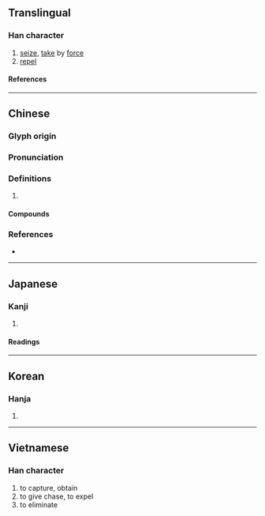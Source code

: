 {{character info/new}}
==Translingual==

===Han character===
{{Han char|rn=64|rad=手|as=17|sn=20|four=50032|canj=QYRV|ids=⿰扌襄}}

# [[seize]], [[take]] by [[force]]
# [[repel]]

====References====
{{Han ref|kx=0463.110|dkj=12989|dj=0812.170|hdz=31985.020|uh=6518}}

----

==Chinese==
{{zh-forms}}

===Glyph origin===
{{Han etym}}

===Pronunciation===
{{zh-pron
|m=攘
|c=joeng4,joeng5,joeng6
|mn=qz,xm:lióng/zz:jiáng
|mc=y
|oc=y
|cat=
}}

===Definitions===
{{zh-hanzi}}

# {{rfdef|zh}}

====Compounds====
{{zh-der|俇攘|兵戈擾攘|勞攘|奮袂攘襟|安內攘外|尊王攘夷|心勞意攘|心攘攘|急攘攘|意攘心勞|擾攘|攘人之美|攘善|攘場|攘外安內|攘夷|攘奪|攘攘|攘災|攘盜|攘羊|攘羭|攘臂|攘臂一呼|攘臂而起|攘袂|攘袂切齒|攘袂扼腕|攘袖|攘除|熙來攘往|熙攘|熙熙攘攘|爭權攘利|紛紛攘攘|風塵勞攘|鬧攘}}

===References===
* {{R:yue:Hanzi}}

----

==Japanese==

===Kanji===
{{ja-kanji|grade=|rs=手17}}

# {{defn|lang=ja|sort=手17}}

====Readings====
{{ja-readings
|on=じょう
|kun=はら-う, ぬす-む
}}

----

==Korean==

===Hanja===
{{ko-hanja|양}}

# {{defn|lang=ko|sort=手17}}

----

==Vietnamese==

===Han character===
{{vi-readings|rs=手17|reading=nhương}}

# to capture, obtain
# to give chase, to expel
# to eliminate